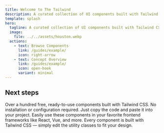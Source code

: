 ```yaml
---
title: Welcome to The Tailwind
description: A curated collection of UI components built with Tailwind CSS for quickly building web pages
template: splash
hero:
  tagline: A curated collection of UI components built with Tailwind CSS for quickly building web pages
  image:
    file: ../../assets/houston.webp
  actions:
    - text: Browse Components
      link: /guides/example/
      icon: right-arrow
    - text: Concept Overview
      link: /guides/example/
      icon: open-book
      variant: minimal
---
```



## Next steps

<CardGrid>
	<Card title="100+ Free Components" icon="rocket">
		Over a hundred free, ready-to-use components built with Tailwind CSS.
	</Card>
	<Card title="No Setup Needed" icon="setting">
		No installation or configuration required. Just copy the code and paste it into your project.
	</Card>
	<Card title="Plug and Play" icon="puzzle">
		Easily use these components in your favorite frontend frameworks like React, Vue, and more.
	</Card>
	<Card title="Fully Customizable" icon="star">
		Every component is built with Tailwind CSS — simply edit the utility classes to fit your design.
	</Card>
</CardGrid>
